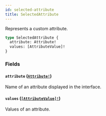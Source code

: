 ```yaml
---
id: selected-attribute
title: SelectedAttribute
---
```


Represents a custom attribute.

```graphql
type SelectedAttribute {
  attribute: Attribute!
  values: [AttributeValue]!
}
```

### Fields

#### `attribute` ([`Attribute!`](../../../developer/api-reference/objects/attribute))

Name of an attribute displayed in the interface.

#### `values` ([`[AttributeValue]!`](../../../developer/api-reference/objects/attribute-value))

Values of an attribute.
